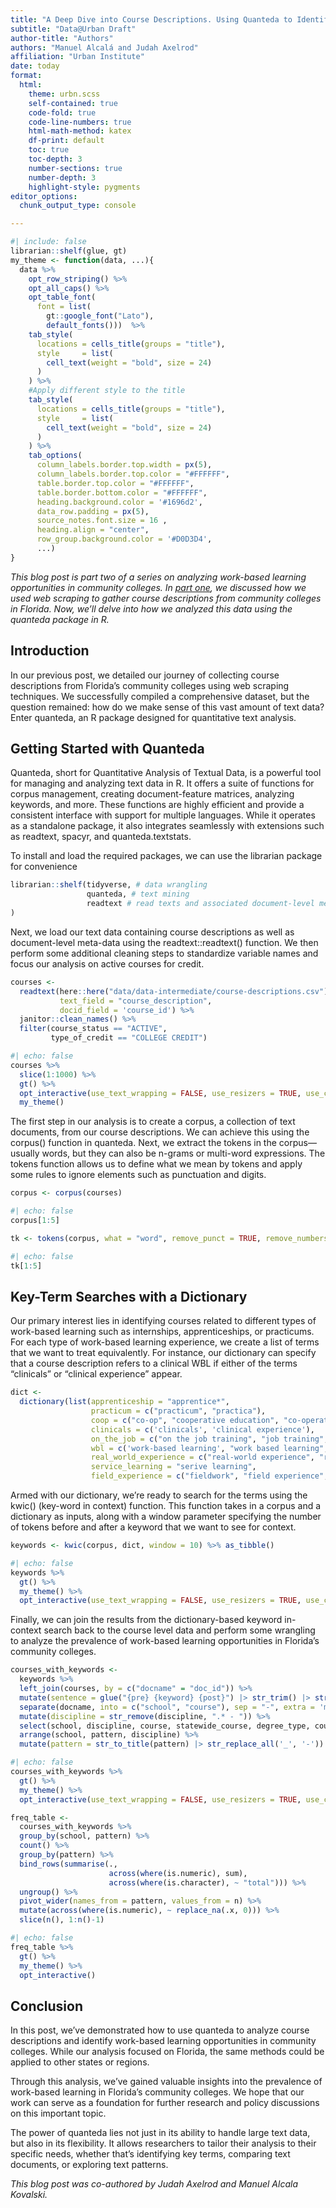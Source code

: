 ```yaml
---
title: "A Deep Dive into Course Descriptions. Using Quanteda to Identify Work-Based Learning Opportunities"
subtitle: "Data@Urban Draft"
author-title: "Authors"
authors: "Manuel Alcalá and Judah Axelrod"
affiliation: "Urban Institute"
date: today
format:
  html:
    theme: urbn.scss
    self-contained: true
    code-fold: true
    code-line-numbers: true
    html-math-method: katex
    df-print: default
    toc: true
    toc-depth: 3
    number-sections: true
    number-depth: 3
    highlight-style: pygments
editor_options: 
  chunk_output_type: console

---
```


```r
#| include: false
librarian::shelf(glue, gt)
my_theme <- function(data, ...){
  data %>%
    opt_row_striping() %>%
    opt_all_caps() %>%
    opt_table_font(
      font = list(
        gt::google_font("Lato"),
        default_fonts()))  %>%
    tab_style(
      locations = cells_title(groups = "title"),
      style     = list(
        cell_text(weight = "bold", size = 24)
      )
    ) %>%
    #Apply different style to the title
    tab_style(
      locations = cells_title(groups = "title"),
      style     = list(
        cell_text(weight = "bold", size = 24)
      )
    ) %>%
    tab_options(
      column_labels.border.top.width = px(5),
      column_labels.border.top.color = "#FFFFFF",
      table.border.top.color = "#FFFFFF",
      table.border.bottom.color = "#FFFFFF",
      heading.background.color = '#1696d2',
      data_row.padding = px(5),
      source_notes.font.size = 16 ,
      heading.align = "center",
      row_group.background.color = '#D0D3D4',
      ...)
}

```


*This blog post is part two of a series on analyzing work-based learning
opportunities in community colleges. In [part
one](https://urban-institute.medium.com/how-web-scraping-powered-our-analysis-of-work-based-learning-opportunities-in-community-colleges-3452320dc345),
we discussed how we used web scraping to gather course descriptions from
community colleges in Florida. Now, we'll delve into how we analyzed this data
using the quanteda package in R.*

## Introduction

In our previous post, we detailed our journey of collecting course descriptions
from Florida's community colleges using web scraping techniques. We successfully
compiled a comprehensive dataset, but the question remained: how do we make
sense of this vast amount of text data? Enter quanteda, an R package designed
for quantitative text analysis.

## Getting Started with Quanteda

Quanteda, short for Quantitative Analysis of Textual Data, is a powerful tool
for managing and analyzing text data in R. It offers a suite of functions for corpus management, creating document-feature matrices, analyzing keywords, and more. These functions are highly efficient and provide a consistent interface with support for multiple languages. While it operates as a standalone package, it also integrates seamlessly with extensions such as readtext, spacyr, and quanteda.textstats.

To install and load the required packages, we can use the librarian package for convenience
```r
librarian::shelf(tidyverse, # data wrangling
                 quanteda, # text mining
                 readtext # read texts and associated document-level meta-data
)
```

Next, we load our text data containing course descriptions as well as document-level meta-data using the readtext::readtext() function. We then perform some additional cleaning steps to standardize variable names and focus our analysis on active courses for credit.

```r
courses <-
  readtext(here::here("data/data-intermediate/course-descriptions.csv"), 
           text_field = "course_description",
           docid_field = 'course_id') %>% 
  janitor::clean_names() %>% 
  filter(course_status == "ACTIVE",
         type_of_credit == "COLLEGE CREDIT")
```

```r
#| echo: false
courses %>% 
  slice(1:1000) %>% 
  gt() %>% 
  opt_interactive(use_text_wrapping = FALSE, use_resizers = TRUE, use_compact_mode = TRUE) %>% 
  my_theme()
```

The first step in our analysis is to create a corpus, a collection of text documents, from our course descriptions. We can achieve this using the corpus() function in quanteda. Next, we extract the tokens in the corpus—usually words, but they can also be n-grams or multi-word expressions. The tokens function allows us to define what we mean by tokens and apply some rules to ignore elements such as punctuation and digits.

```r
corpus <- corpus(courses)
```

```r
#| echo: false
corpus[1:5]
```

```r
tk <- tokens(corpus, what = "word", remove_punct = TRUE, remove_numbers = TRUE)
```

```r
#| echo: false
tk[1:5]
```

## Key-Term Searches with a Dictionary

Our primary interest lies in identifying courses related to different types of work-based learning such as internships, apprenticeships, or practicums. For each type of work-based learning experience, we create a list of terms that we want to treat equivalently. For instance, our dictionary can specify that a course description refers to a clinical WBL if either of the terms "clinicals" or "clinical experience" appear.

```r
dict <-
  dictionary(list(apprenticeship = "apprentice*",
                  practicum = c("practicum", "practica"),
                  coop = c("co-op", "cooperative education", "co-operative education"),
                  clinicals = c('clinicals', 'clinical experience'),
                  on_the_job = c("on the job training", "job training", "on-the-job training"),
                  wbl = c('work-based learning', "work based learning", "wbl"),
                  real_world_experience = c("real-world experience", "real world experience"),
                  service_learning = "serive learning",
                  field_experience = c("fieldwork", "field experience", "field-experience")))
```

Armed with our dictionary, we're ready to search for the terms using the kwic() (key-word in context) function. This function takes in a corpus and a dictionary as inputs, along with a window parameter specifying the number of tokens before and after a keyword that we want to see for context.

```r
keywords <- kwic(corpus, dict, window = 10) %>% as_tibble()
```

```r
#| echo: false
keywords %>% 
  gt() %>% 
  my_theme() %>% 
  opt_interactive(use_text_wrapping = FALSE, use_resizers = TRUE, use_compact_mode = TRUE) 
```

Finally, we can join the results from the dictionary-based keyword in-context search back to the course level data and perform some wrangling to analyze the prevalence of work-based learning opportunities in Florida's community colleges.

```r
courses_with_keywords <-
  keywords %>% 
  left_join(courses, by = c("docname" = "doc_id")) %>%
  mutate(sentence = glue("{pre} {keyword} {post}") |> str_trim() |> str_to_sentence()) %>% 
  separate(docname, into = c("school", "course"), sep = "-", extra = 'merge'  ) %>% 
  mutate(discipline = str_remove(discipline, ".* - ")) %>% 
  select(school, discipline, course, statewide_course, degree_type, course_credits,  sentence, pattern) |>
  arrange(school, pattern, discipline) %>% 
  mutate(pattern = str_to_title(pattern) |> str_replace_all('_', '-'))
```

```r
#| echo: false
courses_with_keywords %>% 
  gt() %>% 
  my_theme() %>% 
  opt_interactive(use_text_wrapping = FALSE, use_resizers = TRUE, use_compact_mode = TRUE) 
```

```r
freq_table <-
  courses_with_keywords %>%
  group_by(school, pattern) %>%
  count() %>%
  group_by(pattern) %>%
  bind_rows(summarise(.,
                      across(where(is.numeric), sum),
                      across(where(is.character), ~ "total"))) %>% 
  ungroup() %>%
  pivot_wider(names_from = pattern, values_from = n) %>%
  mutate(across(where(is.numeric), ~ replace_na(.x, 0))) %>% 
  slice(n(), 1:n()-1)
```

```r
#| echo: false
freq_table %>%
  gt() %>% 
  my_theme() %>% 
  opt_interactive()
```

## Conclusion

In this post, we've demonstrated how to use quanteda to analyze course
descriptions and identify work-based learning opportunities in community
colleges. While our analysis focused on Florida, the same methods could be
applied to other states or regions.

Through this analysis, we've gained valuable insights into the prevalence of
work-based learning in Florida's community colleges. We hope that our work can
serve as a foundation for further research and policy discussions on this
important topic.

The power of quanteda lies not just in its ability to handle large text data, but also in its flexibility. It allows researchers to tailor their analysis to their specific needs, whether that's identifying key terms, comparing text documents, or exploring text patterns.

*This blog post was co-authored by Judah Axelrod and Manuel Alcala Kovalski.*
